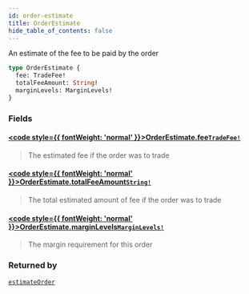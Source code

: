 ```yaml
---
id: order-estimate
title: OrderEstimate
hide_table_of_contents: false
---
```








An estimate of the fee to be paid by the order

```graphql
type OrderEstimate {
  fee: TradeFee!
  totalFeeAmount: String!
  marginLevels: MarginLevels!
}
```


### Fields

#### [<code style={{ fontWeight: 'normal' }}>OrderEstimate.<b>fee</b></code>](#)<Bullet />[`TradeFee!`](/docs/testnet/graphql/objects/trade-fee) <Badge class="secondary" text="non-null"/> <Badge class="secondary" text="object"/>
> The estimated fee if the order was to trade
> 

#### [<code style={{ fontWeight: 'normal' }}>OrderEstimate.<b>totalFeeAmount</b></code>](#)<Bullet />[`String!`](/docs/testnet/graphql/scalars/string) <Badge class="secondary" text="non-null"/> <Badge class="secondary" text="scalar"/>
> The total estimated amount of fee if the order was to trade
> 

#### [<code style={{ fontWeight: 'normal' }}>OrderEstimate.<b>marginLevels</b></code>](#)<Bullet />[`MarginLevels!`](/docs/testnet/graphql/objects/margin-levels) <Badge class="secondary" text="non-null"/> <Badge class="secondary" text="object"/>
> The margin requirement for this order
> 



### Returned by

[`estimateOrder`](/docs/testnet/graphql/queries/estimate-order)  <Badge class="secondary" text="query"/>



